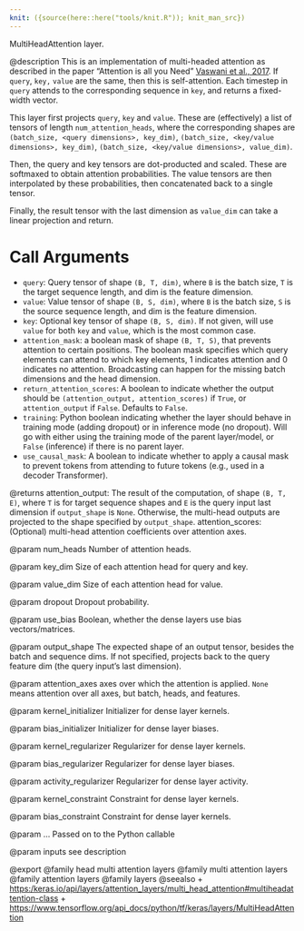 ```yaml
---
knit: ({source(here::here("tools/knit.R")); knit_man_src})
---
```

MultiHeadAttention layer.

@description
This is an implementation of multi-headed attention as described in the
paper "Attention is all you Need"
[Vaswani et al., 2017](https://arxiv.org/abs/1706.03762).
If `query`, `key,` `value` are the same, then
this is self-attention. Each timestep in `query` attends to the
corresponding sequence in `key`, and returns a fixed-width vector.

This layer first projects `query`, `key` and `value`. These are
(effectively) a list of tensors of length `num_attention_heads`, where the
corresponding shapes are `(batch_size, <query dimensions>, key_dim)`,
`(batch_size, <key/value dimensions>, key_dim)`,
`(batch_size, <key/value dimensions>, value_dim)`.

Then, the query and key tensors are dot-producted and scaled. These are
softmaxed to obtain attention probabilities. The value tensors are then
interpolated by these probabilities, then concatenated back to a single
tensor.

Finally, the result tensor with the last dimension as `value_dim` can take
a linear projection and return.

# Call Arguments
- `query`: Query tensor of shape `(B, T, dim)`, where `B` is the batch size,
    `T` is the target sequence length, and dim is the feature dimension.
- `value`: Value tensor of shape `(B, S, dim)`, where `B` is the batch size,
    `S` is the source sequence length, and dim is the feature dimension.
- `key`: Optional key tensor of shape `(B, S, dim)`. If not given, will
    use `value` for both `key` and `value`, which is the most common
    case.
- `attention_mask`: a boolean mask of shape `(B, T, S)`, that prevents
    attention to certain positions. The boolean mask specifies which
    query elements can attend to which key elements, 1 indicates
    attention and 0 indicates no attention. Broadcasting can happen for
    the missing batch dimensions and the head dimension.
- `return_attention_scores`: A boolean to indicate whether the output should
    be `(attention_output, attention_scores)` if `True`, or
    `attention_output` if `False`. Defaults to `False`.
- `training`: Python boolean indicating whether the layer should behave in
    training mode (adding dropout) or in inference mode (no dropout).
    Will go with either using the training mode of the parent
    layer/model, or `False` (inference) if there is no parent layer.
- `use_causal_mask`: A boolean to indicate whether to apply a causal mask to
    prevent tokens from attending to future tokens (e.g., used in a
    decoder Transformer).

@returns
attention_output: The result of the computation, of shape `(B, T, E)`,
    where `T` is for target sequence shapes and `E` is the query input
    last dimension if `output_shape` is `None`. Otherwise, the
    multi-head outputs are projected to the shape specified by
    `output_shape`.
attention_scores: (Optional) multi-head attention coefficients over
    attention axes.

@param num_heads
Number of attention heads.

@param key_dim
Size of each attention head for query and key.

@param value_dim
Size of each attention head for value.

@param dropout
Dropout probability.

@param use_bias
Boolean, whether the dense layers use bias vectors/matrices.

@param output_shape
The expected shape of an output tensor, besides the batch
and sequence dims. If not specified, projects back to the query
feature dim (the query input's last dimension).

@param attention_axes
axes over which the attention is applied. `None` means
attention over all axes, but batch, heads, and features.

@param kernel_initializer
Initializer for dense layer kernels.

@param bias_initializer
Initializer for dense layer biases.

@param kernel_regularizer
Regularizer for dense layer kernels.

@param bias_regularizer
Regularizer for dense layer biases.

@param activity_regularizer
Regularizer for dense layer activity.

@param kernel_constraint
Constraint for dense layer kernels.

@param bias_constraint
Constraint for dense layer kernels.

@param ...
Passed on to the Python callable

@param inputs
see description

@export
@family head multi attention layers
@family multi attention layers
@family attention layers
@family layers
@seealso
+ <https:/keras.io/api/layers/attention_layers/multi_head_attention#multiheadattention-class>
+ <https://www.tensorflow.org/api_docs/python/tf/keras/layers/MultiHeadAttention>
